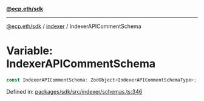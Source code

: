 [**@ecp.eth/sdk**](../../index.mdx)

***

[@ecp.eth/sdk](/sdk-reference/index.mdx) / [indexer](/sdk-reference/indexer/index.mdx) / IndexerAPICommentSchema

# Variable: IndexerAPICommentSchema

```ts
const IndexerAPICommentSchema: ZodObject<IndexerAPICommentSchemaType>;
```

Defined in: [packages/sdk/src/indexer/schemas.ts:346](https://github.com/ecp-eth/comments-monorepo/blob/main/packages/sdk/src/indexer/schemas.ts#L346)
